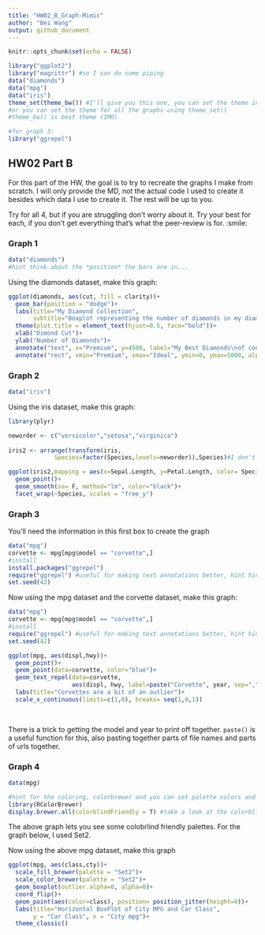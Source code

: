 ---
title: "HW02_B_Graph-Mimic"
author: "Bei Wang"
output: github_document
---

```{r setup, include=FALSE}
knitr::opts_chunk$set(echo = FALSE)
```


```{r load libraries, echo = TRUE, include=TRUE}
library("ggplot2")
library("magrittr") #so I can do some piping
data("diamonds")
data("mpg")
data("iris")
theme_set(theme_bw()) #I'll give you this one, you can set the theme individually for graphs
#or you can set the theme for all the graphs using theme_set()
#theme_bw() is best theme (IMO)

#for graph 3:
library("ggrepel")


```

## HW02 Part B

For this part of the HW, the goal is to try to recreate the graphs I make from scratch. I will only provide the MD, not the actual code I used to create it besides which data I use to create it. The rest will be up to you. 

Try for all 4, but if you are struggling don't worry about it. Try your best for each, if you don't get everything that's what the peer-review is for. :smile:


### Graph 1
```{r, echo = T, include = TRUE}

data("diamonds")
#hint think about the *position* the bars are in...
```


Using the diamonds dataset, make this graph:
```{r graph1 code, echo=FALSE}

ggplot(diamonds, aes(cut, fill = clarity))+
  geom_bar(position = "dodge")+
  labs(title="My Diamond Collection",
       subtitle="Boxplot representing the number of diamonds in my diamon collection by\ntype of cut quality and clarity of diamond")+
  theme(plot.title = element_text(hjust=0.5, face="bold"))+
  xlab("Dimond Cut")+
  ylab("Number of Diamonds")+
  annotate("text", x="Premium", y=4500, label="My Best Diamonds\nof course")+
  annotate("rect", xmin="Premium", xmax="Ideal", ymin=0, ymax=5000, alpha=0.5)# I don't know how to move the shade and text more to the left/right, since x-aix is discrete. 
```

### Graph 2
```{r, echo = T, include = TRUE}
data("iris")

```

Using the iris dataset, make this graph:
```{r graph 2 code, echo=FALSE}
library(plyr) 

neworder <- c("versicolor","setosa","virginica")
 
iris2 <- arrange(transform(iris,
             Species=factor(Species,levels=neworder)),Species)#I don't know if there is a simpler way to change order of the panels in facet_wrap

ggplot(iris2,mapping = aes(x=Sepal.Length, y=Petal.Length, color= Species, shape= Species))+
  geom_point()+
  geom_smooth(se= F, method="lm", color="black")+
  facet_wrap(~Species, scales = "free_y")


```

### Graph 3
You'll need the information in this first box to create the graph
```{r, echo = TRUE}
data("mpg")
corvette <- mpg[mpg$model == "corvette",]
#install
install.packages("ggrepel")
require("ggrepel") #useful for making text annotations better, hint hint
set.seed(42)
```

Now using the mpg dataset and the corvette dataset, make this graph:

```{r graoh 3 code}

data("mpg")
corvette <- mpg[mpg$model == "corvette",]
#install
require("ggrepel") #useful for making text annotations better, hint hint
set.seed(42)

ggplot(mpg, aes(displ,hwy))+
  geom_point()+
  geom_point(data=corvette, color="blue")+
  geom_text_repel(data=corvette, 
                  aes(displ, hwy, label=paste("Corvette", year, sep=",")))+
  labs(title="Corvettes are a bit of an outlier")+
  scale_x_continuous(limits=c(1,8), breaks= seq(1,8,1))
                  
  
```

There is a trick to getting the model and year to print off together. `paste()` is a useful function for this, also pasting together parts of file names and parts of urls together. 


### Graph 4 
```{r, echo = T}
data(mpg)

#hint for the coloring, colorbrewer and you can set palette colors and make your graphs colorblind friendly
library(RColorBrewer)
display.brewer.all(colorblindFriendly = T) #take a look at the colorblindfriendly options
```

The above graph lets you see some colobrlind friendly palettes. For the graph below, I used Set2.



Now using the above mpg dataset, make this graph

```{r graph 4 code}
ggplot(mpg, aes(class,cty))+
  scale_fill_brewer(palette = "Set2")+
  scale_color_brewer(palette = "Set2")+
  geom_boxplot(outlier.alpha=0, alpha=0)+
  coord_flip()+
  geom_point(aes(color=class), position= position_jitter(height=0))+
  labs(title="Horizontal BoxPlot of City MPG and Car Class", 
       y = "Car Class", x = "City mpg")+
  theme_classic()
```




